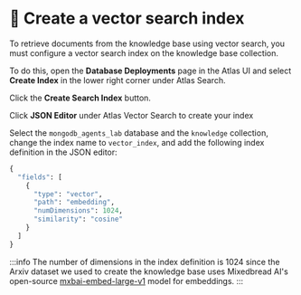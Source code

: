 # 👐 Create a vector search index

To retrieve documents from the knowledge base using vector search, you must configure a vector search index on the knowledge base collection.

To do this, open the **Database Deployments** page in the Atlas UI and select **Create Index** in the lower right corner under Atlas Search.

<Screenshot url="https://cloud.mongodb.com" src="img/screenshots/40-agent-tools/1-create-index.png" alt="Select create index" />

Click the **Create Search Index** button.

<Screenshot url="https://cloud.mongodb.com" src="img/screenshots/40-agent-tools/2-create-search-index.png" alt="Create search index" />

Click **JSON Editor** under Atlas Vector Search to create your index

<Screenshot url="https://cloud.mongodb.com" src="img/screenshots/40-agent-tools/3-json-editor.png" alt="The 'Create Index' page with the 'JSON Editor' tab highlighted" />


Select the `mongodb_agents_lab` database and the `knowledge` collection, change the index name to `vector_index`, and add the following index definition in the JSON editor:

```python
{
  "fields": [
    {
      "type": "vector",
      "path": "embedding",
      "numDimensions": 1024,
      "similarity": "cosine"
    }
  ]
}
```

:::info
The number of dimensions in the index definition is 1024 since the Arxiv dataset we used to create the knowledge base uses Mixedbread AI's open-source [mxbai-embed-large-v1](https://huggingface.co/mixedbread-ai/mxbai-embed-large-v1) model for embeddings.
:::